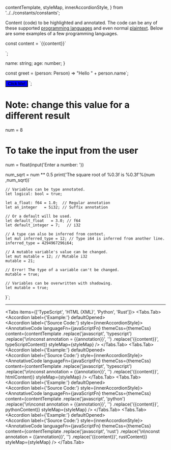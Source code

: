 

  contentTemplate,
  styleMap,
  innerAccordionStyle,
} from '../../constants/constants';

Content (code) to be highlighted and annotated.
The code can be any of these supported [programming languages](https://github.com/highlightjs/highlight.js/tree/main/src/languages)
and even normal [plaintext](https://github.com/highlightjs/highlight.js/blob/main/src/languages/plaintext.js).
Below are some examples of a few programming languages.


const content = \`{{content}}\`

<annotative-code languageFn={languageFn} content={content} />`;

  name: string;
  age: number;
}

const greet = (person: Person) => "Hello " + person.name`;

  <button style="background-color: blue;">
    Click Me!
  </button>
</Box>`;

# Note: change this value for a different result
num = 8

# To take the input from the user
num = float(input('Enter a number: '))

num_sqrt = num \*\* 0.5
print('The square root of %0.3f is %0.3f'%(num ,num_sqrt))`

    // Variables can be type annotated.
    let logical: bool = true;

    let a_float: f64 = 1.0;  // Regular annotation
    let an_integer   = 5i32; // Suffix annotation

    // Or a default will be used.
    let default_float   = 3.0; // f64
    let default_integer = 7;   // i32

    // A type can also be inferred from context.
    let mut inferred_type = 12; // Type i64 is inferred from another line.
    inferred_type = 4294967296i64;

    // A mutable variable's value can be changed.
    let mut mutable = 12; // Mutable i32
    mutable = 21;

    // Error! The type of a variable can't be changed.
    mutable = true;

    // Variables can be overwritten with shadowing.
    let mutable = true;

}`;


<hr style={{ margin: '24px 0' }} />

<Tabs items={['TypeScript', 'HTML (XML)', 'Python', 'Rust']}>
  <Tabs.Tab>
    <Accordion label={'Example:'} defaultOpened>
      <AnnotativeCode
        languageFn={javaScriptFn}
        themeCss={themeCss}
        content={typeScriptContent}
        styleMap={styleMap}
      />
      <br />
      <Accordion label={'Source Code:'} style={innerAccordionStyle}>
        <AnnotativeCode
          languageFn={javaScriptFn}
          themeCss={themeCss}
          content={contentTemplate
            .replace('javascript', 'typescript')
            .replace('\n\nconst annotation = {{annotation}}', '')
            .replace('{{content}}', typeScriptContent)}
          styleMap={styleMap}
        />
      </Accordion>
    </Accordion>
  </Tabs.Tab>
  <Tabs.Tab>
    <Accordion label={'Example:'} defaultOpened>
      <AnnotativeCode
        languageFn={xmlFn}
        themeCss={themeCss}
        content={htmlContent}
        styleMap={styleMap}
      />
      <br />
      <Accordion label={'Source Code:'} style={innerAccordionStyle}>
        <AnnotativeCode
          languageFn={javaScriptFn}
          themeCss={themeCss}
          content={contentTemplate
            .replace('javascript', 'typescript')
            .replace('\n\nconst annotation = {{annotation}}', '')
            .replace('{{content}}', htmlContent)}
          styleMap={styleMap}
        />
      </Accordion>
    </Accordion>
  </Tabs.Tab>
  <Tabs.Tab>
    <Accordion label={'Example:'} defaultOpened>
      <AnnotativeCode
        languageFn={pythonFn}
        themeCss={themeCss}
        content={pythonContent}
        styleMap={styleMap}
      />
      <br />
      <Accordion label={'Source Code:'} style={innerAccordionStyle}>
        <AnnotativeCode
          languageFn={javaScriptFn}
          themeCss={themeCss}
          content={contentTemplate
            .replace('javascript', 'python')
            .replace('\n\nconst annotation = {{annotation}}', '')
            .replace('{{content}}', pythonContent)}
          styleMap={styleMap}
        />
      </Accordion>
    </Accordion>
  </Tabs.Tab>
  <Tabs.Tab>
    <Accordion label={'Example:'} defaultOpened>
      <AnnotativeCode
        languageFn={rustFn}
        themeCss={themeCss}
        content={rustContent}
        styleMap={styleMap}
      />
      <br />
      <Accordion label={'Source Code:'} style={innerAccordionStyle}>
        <AnnotativeCode
          languageFn={javaScriptFn}
          themeCss={themeCss}
          content={contentTemplate
            .replace('javascript', 'rust')
            .replace('\n\nconst annotation = {{annotation}}', '')
            .replace('{{content}}', rustContent)}
          styleMap={styleMap}
        />
      </Accordion>
    </Accordion>
  </Tabs.Tab>
</Tabs>
